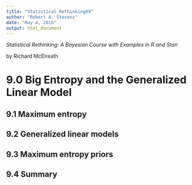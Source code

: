 ```yaml
---
title: "Statistical_Rethinking09"
author: "Robert A. Stevens"
date: "May 4, 2016"
output: html_document
---
```


*Statistical Rethinking: A Bayesian Course with Examples in R and Stan*

by Richard McElreath

# 9.0 Big Entropy and the Generalized Linear Model  

## 9.1 Maximum entropy  

## 9.2 Generalized linear models  

## 9.3 Maximum entropy priors  

## 9.4 Summary  
